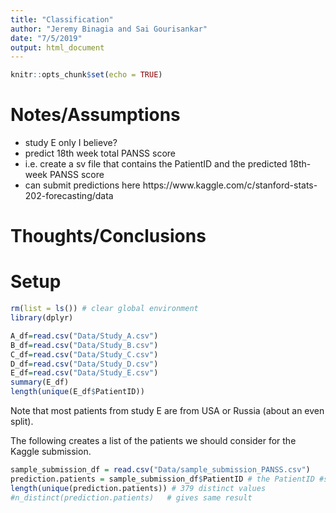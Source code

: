 ```yaml
---
title: "Classification"
author: "Jeremy Binagia and Sai Gourisankar"
date: "7/5/2019"
output: html_document
---
```


```r
knitr::opts_chunk$set(echo = TRUE)
```

# Notes/Assumptions
- study E only I believe? 
- predict 18th week total PANSS score 
- i.e. create a sv file that contains the PatientID and the predicted 18th-week PANSS score
- can submit predictions here https://www.kaggle.com/c/stanford-stats-202-forecasting/data

# Thoughts/Conclusions

# Setup
```r
rm(list = ls()) # clear global environment 
library(dplyr)
```

```r
A_df=read.csv("Data/Study_A.csv")
B_df=read.csv("Data/Study_B.csv")
C_df=read.csv("Data/Study_C.csv")
D_df=read.csv("Data/Study_D.csv")
E_df=read.csv("Data/Study_E.csv")
summary(E_df)
length(unique(E_df$PatientID))
```
Note that most patients from study E are from USA or Russia (about an even split). 

The following creates a list of the patients we should consider for the Kaggle submission. 
```r
sample_submission_df = read.csv("Data/sample_submission_PANSS.csv")
prediction.patients = sample_submission_df$PatientID # the PatientID #s we should use for Kaggle submission 
length(unique(prediction.patients)) # 379 distinct values 
#n_distinct(prediction.patients)   # gives same result 
```